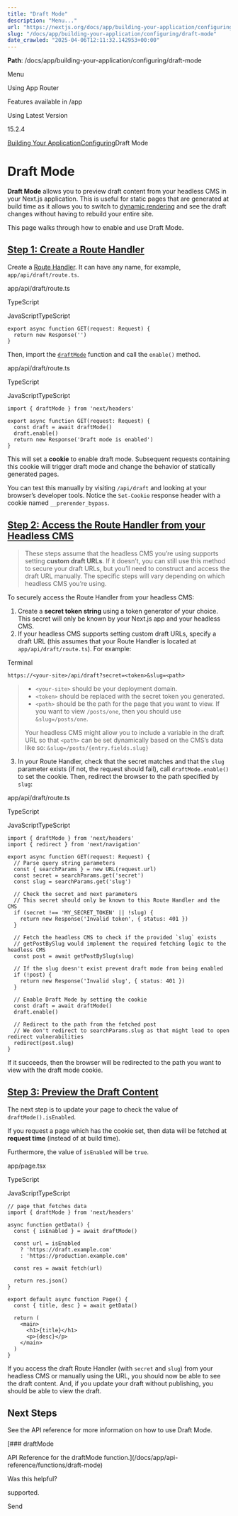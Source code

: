 ---
title: "Draft Mode"
description: "Menu..."
url: "https://nextjs.org/docs/app/building-your-application/configuring/draft-mode"
slug: "/docs/app/building-your-application/configuring/draft-mode"
date_crawled: "2025-04-06T12:11:32.142953+00:00"
---

**Path**: /docs/app/building-your-application/configuring/draft-mode

Menu

Using App Router

Features available in /app

Using Latest Version

15.2.4

[Building Your Application](/docs/app/building-your-application)[Configuring](/docs/app/building-your-application/configuring)Draft Mode

# Draft Mode

**Draft Mode** allows you to preview draft content from your headless CMS in your Next.js application. This is useful for static pages that are generated at build time as it allows you to switch to [dynamic rendering](/docs/app/building-your-application/rendering/server-components#dynamic-rendering) and see the draft changes without having to rebuild your entire site.

This page walks through how to enable and use Draft Mode.

## [Step 1: Create a Route Handler](#step-1-create-a-route-handler)

Create a [Route Handler](/docs/app/building-your-application/routing/route-handlers). It can have any name, for example, `app/api/draft/route.ts`.

app/api/draft/route.ts

TypeScript

JavaScriptTypeScript

```
export async function GET(request: Request) {
  return new Response('')
}
```

Then, import the [`draftMode`](/docs/app/api-reference/functions/draft-mode) function and call the `enable()` method.

app/api/draft/route.ts

TypeScript

JavaScriptTypeScript

```
import { draftMode } from 'next/headers'
 
export async function GET(request: Request) {
  const draft = await draftMode()
  draft.enable()
  return new Response('Draft mode is enabled')
}
```

This will set a **cookie** to enable draft mode. Subsequent requests containing this cookie will trigger draft mode and change the behavior of statically generated pages.

You can test this manually by visiting `/api/draft` and looking at your browser’s developer tools. Notice the `Set-Cookie` response header with a cookie named `__prerender_bypass`.

## [Step 2: Access the Route Handler from your Headless CMS](#step-2-access-the-route-handler-from-your-headless-cms)

> These steps assume that the headless CMS you’re using supports setting **custom draft URLs**. If it doesn’t, you can still use this method to secure your draft URLs, but you’ll need to construct and access the draft URL manually. The specific steps will vary depending on which headless CMS you’re using.

To securely access the Route Handler from your headless CMS:

1. Create a **secret token string** using a token generator of your choice. This secret will only be known by your Next.js app and your headless CMS.
2. If your headless CMS supports setting custom draft URLs, specify a draft URL (this assumes that your Route Handler is located at `app/api/draft/route.ts`). For example:

Terminal

```
https://<your-site>/api/draft?secret=<token>&slug=<path>
```

> * `<your-site>` should be your deployment domain.
> * `<token>` should be replaced with the secret token you generated.
> * `<path>` should be the path for the page that you want to view. If you want to view `/posts/one`, then you should use `&slug=/posts/one`.
>
> Your headless CMS might allow you to include a variable in the draft URL so that `<path>` can be set dynamically based on the CMS’s data like so: `&slug=/posts/{entry.fields.slug}`

3. In your Route Handler, check that the secret matches and that the `slug` parameter exists (if not, the request should fail), call `draftMode.enable()` to set the cookie. Then, redirect the browser to the path specified by `slug`:

app/api/draft/route.ts

TypeScript

JavaScriptTypeScript

```
import { draftMode } from 'next/headers'
import { redirect } from 'next/navigation'
 
export async function GET(request: Request) {
  // Parse query string parameters
  const { searchParams } = new URL(request.url)
  const secret = searchParams.get('secret')
  const slug = searchParams.get('slug')
 
  // Check the secret and next parameters
  // This secret should only be known to this Route Handler and the CMS
  if (secret !== 'MY_SECRET_TOKEN' || !slug) {
    return new Response('Invalid token', { status: 401 })
  }
 
  // Fetch the headless CMS to check if the provided `slug` exists
  // getPostBySlug would implement the required fetching logic to the headless CMS
  const post = await getPostBySlug(slug)
 
  // If the slug doesn't exist prevent draft mode from being enabled
  if (!post) {
    return new Response('Invalid slug', { status: 401 })
  }
 
  // Enable Draft Mode by setting the cookie
  const draft = await draftMode()
  draft.enable()
 
  // Redirect to the path from the fetched post
  // We don't redirect to searchParams.slug as that might lead to open redirect vulnerabilities
  redirect(post.slug)
}
```

If it succeeds, then the browser will be redirected to the path you want to view with the draft mode cookie.

## [Step 3: Preview the Draft Content](#step-3-preview-the-draft-content)

The next step is to update your page to check the value of `draftMode().isEnabled`.

If you request a page which has the cookie set, then data will be fetched at **request time** (instead of at build time).

Furthermore, the value of `isEnabled` will be `true`.

app/page.tsx

TypeScript

JavaScriptTypeScript

```
// page that fetches data
import { draftMode } from 'next/headers'
 
async function getData() {
  const { isEnabled } = await draftMode()
 
  const url = isEnabled
    ? 'https://draft.example.com'
    : 'https://production.example.com'
 
  const res = await fetch(url)
 
  return res.json()
}
 
export default async function Page() {
  const { title, desc } = await getData()
 
  return (
    <main>
      <h1>{title}</h1>
      <p>{desc}</p>
    </main>
  )
}
```

If you access the draft Route Handler (with `secret` and `slug`) from your headless CMS or manually using the URL, you should now be able to see the draft content. And, if you update your draft without publishing, you should be able to view the draft.

## Next Steps

See the API reference for more information on how to use Draft Mode.

[### draftMode

API Reference for the draftMode function.](/docs/app/api-reference/functions/draft-mode)

Was this helpful?

supported.

Send